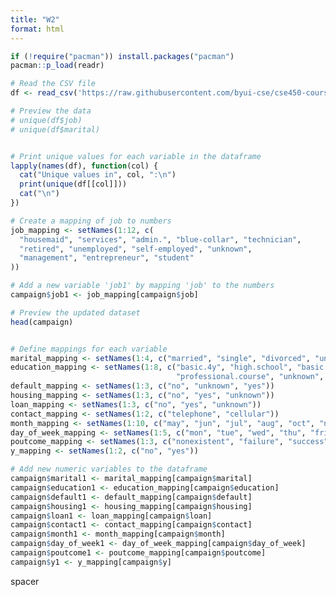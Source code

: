 ```yaml
---
title: "W2"
format: html
---
```



```r

if (!require("pacman")) install.packages("pacman")
pacman::p_load(readr)


```


```r

# Read the CSV file
df <- read_csv('https://raw.githubusercontent.com/byui-cse/cse450-course/master/data/bank.csv')

# Preview the data
# unique(df$job)
# unique(df$marital)


# Print unique values for each variable in the dataframe
lapply(names(df), function(col) {
  cat("Unique values in", col, ":\n")
  print(unique(df[[col]]))
  cat("\n")
})
```



```r

# Create a mapping of job to numbers
job_mapping <- setNames(1:12, c(
  "housemaid", "services", "admin.", "blue-collar", "technician", 
  "retired", "unemployed", "self-employed", "unknown", 
  "management", "entrepreneur", "student"
))

# Add a new variable 'job1' by mapping 'job' to the numbers
campaign$job1 <- job_mapping[campaign$job]

# Preview the updated dataset
head(campaign)



```



```r

# Define mappings for each variable
marital_mapping <- setNames(1:4, c("married", "single", "divorced", "unknown"))
education_mapping <- setNames(1:8, c("basic.4y", "high.school", "basic.6y", "basic.9y", 
                                     "professional.course", "unknown", "university.degree", "illiterate"))
default_mapping <- setNames(1:3, c("no", "unknown", "yes"))
housing_mapping <- setNames(1:3, c("no", "yes", "unknown"))
loan_mapping <- setNames(1:3, c("no", "yes", "unknown"))
contact_mapping <- setNames(1:2, c("telephone", "cellular"))
month_mapping <- setNames(1:10, c("may", "jun", "jul", "aug", "oct", "nov", "dec", "mar", "apr", "sep"))
day_of_week_mapping <- setNames(1:5, c("mon", "tue", "wed", "thu", "fri"))
poutcome_mapping <- setNames(1:3, c("nonexistent", "failure", "success"))
y_mapping <- setNames(1:2, c("no", "yes"))

# Add new numeric variables to the dataframe
campaign$marital1 <- marital_mapping[campaign$marital]
campaign$education1 <- education_mapping[campaign$education]
campaign$default1 <- default_mapping[campaign$default]
campaign$housing1 <- housing_mapping[campaign$housing]
campaign$loan1 <- loan_mapping[campaign$loan]
campaign$contact1 <- contact_mapping[campaign$contact]
campaign$month1 <- month_mapping[campaign$month]
campaign$day_of_week1 <- day_of_week_mapping[campaign$day_of_week]
campaign$poutcome1 <- poutcome_mapping[campaign$poutcome]
campaign$y1 <- y_mapping[campaign$y]

```



































































































































spacer
